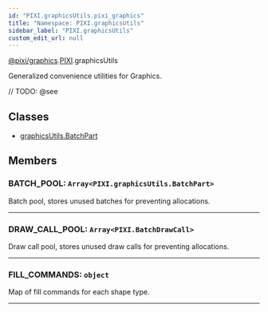 ```yaml
---
id: "PIXI.graphicsUtils.pixi_graphics"
title: "Namespace: PIXI.graphicsUtils"
sidebar_label: "PIXI.graphicsUtils"
custom_edit_url: null
---
```


[@pixi/graphics](../modules/pixi_graphics).[PIXI](../namespaces/PIXI).graphicsUtils


Generalized convenience utilities for Graphics.



// TODO: @see

        

## Classes
* [graphicsUtils.BatchPart](../classes/graphicsUtils.BatchPart.pixi_graphics)





## Members
<article>

### BATCH_POOL: <span><code>Array&#60;PIXI.graphicsUtils.BatchPart&#62;</code></span>
Batch pool, stores unused batches for preventing allocations.

</article>


---------------------------------------

<article>

### DRAW_CALL_POOL: <span><code>Array&#60;PIXI.BatchDrawCall&#62;</code></span>
Draw call pool, stores unused draw calls for preventing allocations.

</article>


---------------------------------------

<article>

### FILL_COMMANDS: <span><code>object</code></span>
Map of fill commands for each shape type.

</article>


---------------------------------------





    